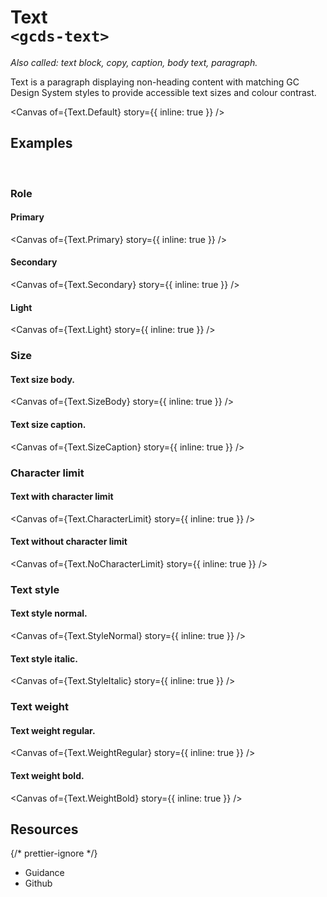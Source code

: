 
<Meta of={Text} name="Overview" />

# Text<br/>`<gcds-text>`

_Also called: text block, copy, caption, body text, paragraph._

Text is a paragraph displaying non-heading content with matching GC Design System styles to provide accessible text sizes and colour contrast.

<Canvas of={Text.Default} story={{ inline: true }} />

## Examples

<br />

### Role

#### Primary

<Canvas of={Text.Primary} story={{ inline: true }} />

#### Secondary

<Canvas of={Text.Secondary} story={{ inline: true }} />

#### Light

<Canvas of={Text.Light} story={{ inline: true }} />

### Size

#### Text size body.

<Canvas of={Text.SizeBody} story={{ inline: true }} />

#### Text size caption.

<Canvas of={Text.SizeCaption} story={{ inline: true }} />

### Character limit

#### Text with character limit

<Canvas of={Text.CharacterLimit} story={{ inline: true }} />

#### Text without character limit

<Canvas of={Text.NoCharacterLimit} story={{ inline: true }} />

### Text style

#### Text style normal.

<Canvas of={Text.StyleNormal} story={{ inline: true }} />

#### Text style italic.

<Canvas of={Text.StyleItalic} story={{ inline: true }} />

### Text weight

#### Text weight regular.

<Canvas of={Text.WeightRegular} story={{ inline: true }} />

#### Text weight bold.

<Canvas of={Text.WeightBold} story={{ inline: true }} />

## Resources

{/* prettier-ignore */}
<ul>
  <li>
    <gcds-button type="link" button-style="text-only" href="https://design-system.alpha.canada.ca/en/components/text/" target="_blank">Guidance</gcds-button>
  </li>
  <li>
    <gcds-button type="link" button-style="text-only" href="https://github.com/cds-snc/gcds-components/tree/main/packages/web/src/components/gcds-text" target="_blank">Github</gcds-button>
  </li>
</ul>
